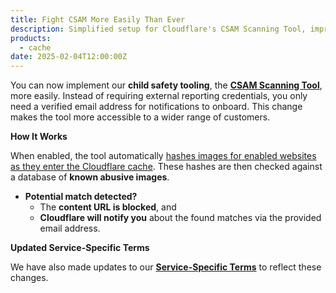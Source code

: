 ```yaml
---
title: Fight CSAM More Easily Than Ever
description: Simplified setup for Cloudflare's CSAM Scanning Tool, improving child safety protections for websites.
products:
  - cache
date: 2025-02-04T12:00:00Z
---
```


You can now implement our **child safety tooling**, the **[CSAM Scanning Tool](/cache/reference/csam-scanning/)**, more easily. Instead of requiring external reporting credentials, you only need a verified email address for notifications to onboard. This change makes the tool more accessible to a wider range of customers.

**How It Works**

When enabled, the tool automatically [hashes images for enabled websites as they enter the Cloudflare cache](https://blog.cloudflare.com/the-csam-scanning-tool/). These hashes are then checked against a database of **known abusive images**.

- **Potential match detected?**
  - The **content URL is blocked**, and
  - **Cloudflare will notify you** about the found matches via the provided email address.

**Updated Service-Specific Terms**

We have also made updates to our **[Service-Specific Terms](https://www.cloudflare.com/service-specific-terms-application-services/#csam-scanning-tool-terms)** to reflect these changes.
